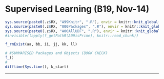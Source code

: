 # Supervised Learning (B19, Nov-14) {#b19 .unlisted .unnumbered}

```r
sys.source(paste0(.z$RX, "A99Knitr", ".R"), envir = knitr::knit_global())
sys.source(paste0(.z$RX, "000Packages", ".R"), envir = knitr::knit_global())
sys.source(paste0(.z$RX, "A00AllUDF", ".R"), envir = knitr::knit_global())
#invisible(lapply(f_getPathR(A09isPrime), knitr::read_chunk))
```

<!-- 
## Overview

- "Supervised Learning Algorithm: Cluster Analysis"
  - "ForLater"

## Summary

## Validation {.unlisted .unnumbered .tabset .tabset-fade}

-->

```r
f_rmExist(aa, bb, ii, jj, kk, ll)
```

```r
# #SUMMARISED Packages and Objects (BOOK CHECK)
f_()
#
difftime(Sys.time(), k_start)
```

****
